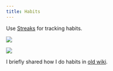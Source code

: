 ```yaml
---
title: Habits
---
```


Use [Streaks](https://streaksapp.com/) for tracking habits.

![](https://raw.githubusercontent.com/nikitavoloboev/media/main/nikiv.dev/25-feb/habits.png)

![](https://raw.githubusercontent.com/nikitavoloboev/media/main/nikiv.dev/25-feb/habits2.png)

I briefly shared how I do habits in [old wiki](https://wiki.nikiv.dev/focusing/habits).
